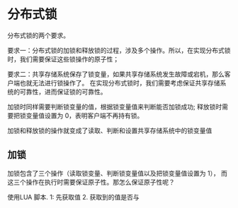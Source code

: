 # 分布式锁

分布式锁的两个要求。

要求一：分布式锁的加锁和释放锁的过程，涉及多个操作。所以，在实现分布式锁时，我们需要保证这些锁操作的原子性；

要求二：共享存储系统保存了锁变量，如果共享存储系统发生故障或宕机，那么客户端也就无法进行锁操作了。
在实现分布式锁时，我们需要考虑保证共享存储系统的可靠性，进而保证锁的可靠性。

加锁时同样需要判断锁变量的值，根据锁变量值来判断能否加锁成功;
释放锁时需要把锁变量值设置为 0，表明客户端不再持有锁。


加锁和释放锁的操作就变成了读取、判断和设置共享存储系统中的锁变量值

## 加锁

加锁包含了三个操作（读取锁变量、判断锁变量值以及把锁变量值设置为 1），
而这三个操作在执行时需要保证原子性。那怎么保证原子性呢？

使用LUA 脚本.
1: 先获取值
2. 获取到的值是否与
